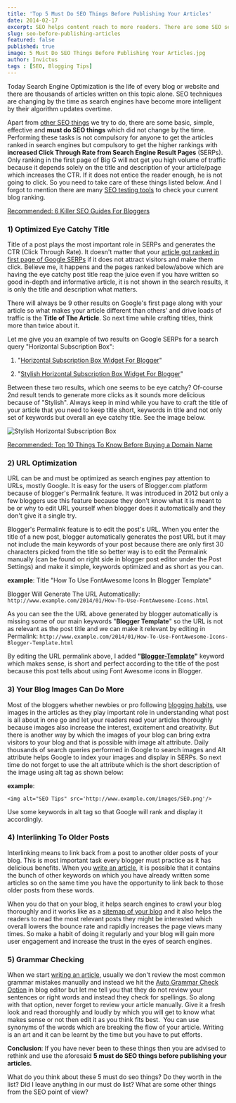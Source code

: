 ```yaml
---
title: 'Top 5 Must Do SEO Things Before Publishing Your Articles'
date: 2014-02-17
excerpt: SEO helps content reach to more readers. There are some SEO settings and guidances to follow before publishing your article.
slug: seo-before-publishing-articles
featured: false
published: true
image: 5 Must Do SEO Things Before Publishing Your Articles.jpg
author: Invictus
tags : [SEO, Blogging Tips]
---
```


Today Search Engine Optimization is the life of every blog or website and there are thousands of articles written on this topic alone. SEO techniques are changing by the time as search engines have become more intelligent by their algorithm updates overtime. 

Apart from [other SEO things](https://www.twistblogg.com/2014/03/blogger-search-preferences-settings-seo.html) we try to do, there are some basic, simple, effective and **must do SEO things** which did not change by the time. Performing these tasks is not compulsory for anyone to get the articles ranked in search engines but compulsory to get the higher rankings with **increased Click Through Rate from Search Engine Result Pages** (SERPs). Only ranking in the first page of Big G will not get you high volume of traffic because it depends solely on the title and description of your article/page which increases the CTR. If it does not entice the reader enough, he is not going to click. So you need to take care of these things listed below. And I forgot to mention there are many [SEO testing tools](https://www.twistblogg.com/2014/02/top-5-free-seo-testing-tools.html) to check your current blog ranking.  


[Recommended: 6 Killer SEO Guides For Bloggers](https://www.twistblogg.com/2015/10/killer-seo-guides-for-newbie-blogger.html)  
  

  

### 1) Optimized Eye Catchy Title

Title of a post plays the most important role in SERPs and generates the CTR (Click Through Rate). It doesn't matter that your [article got ranked in first page of Google SERPs](https://www.twistblogg.com/2015/10/killer-seo-guides-for-newbie-blogger.html) if it does not attract visitors and make them click. Believe me, it happens and the pages ranked below/above which are having the eye catchy post title reap the juice even if you have written so good in-depth and informative article, it is not shown in the search results, it is only the title and description what matters. 

There will always be 9 other results on Google's first page along with your article so what makes your article different than others' and drive loads of traffic is the **Title of The Article**. So next time while crafting titles, think more than twice about it.

  

Let me give you an example of two results on Google SERPs for a search query "Horizontal Subscription Box":

1) "[Horizontal Subscription Box Widget For Blogger](https://www.twistblogg.com/2018/08/stylish-email-subscription-box-widget-for-blogger.html)"

2) "[Stylish Horizontal Subscription Box Widget For Blogger](https://www.twistblogg.com/2014/04/horizontal-subscription-box-widget-for-blogger.html)"

  
Between these two results, which one seems to be eye catchy? Of-course 2nd result tends to generate more clicks as it sounds more delicious because of "Stylish". Always keep in mind while you have to craft the title of your article that you need to keep title short, keywords in title and not only set of keywords but overall an eye catchy title. See the image below.  
  

![Stylish Horizontal Subscription Box](https://2.bp.blogspot.com/-DAhzzx_MS6M/UwEcZIrFjvI/AAAAAAAAAYc/cvXhxtJ0vDY/s1600/Stylish+Horizontal+Subscription+Box.PNG)


[Recommended: Top 10 Things To Know Before Buying a Domain Name](https://www.twistblogg.com/2014/03/things-to-know-before-you-buy-domain.html)  
  

### 2) URL Optimization

URL can be and must be optimized as search engines pay attention to URLs, mostly Google. It is easy for the users of Blogger.com platform because of blogger's Permalink feature. It was introduced in 2012 but only a few bloggers use this feature because they don't know what it is meant to be or why to edit URL yourself when blogger does it automatically and they don't give it a single try. 

Blogger's Permalink feature is to edit the post's URL. When you enter the title of a new post, blogger automatically generates the post URL but it may not include the main keywords of your post because there are only first 30 characters picked from the title so better way is to edit the Permalink manually (can be found on right side in blogger post editor under the Post Settings) and make it simple, keywords optimized and as short as you can.


**example**: Title "How To Use FontAwesome Icons In Blogger Template"

  
Blogger Will Generate The URL Automatically: `http://www.example.com/2014/01/How-To-Use-FontAwesome-Icons.html`

  

As you can see the the URL above generated by blogger automatically is missing some of our main keywords "**Blogger Template**" so the URL is not as relevant as the post title and we can make it relevant by editing in Permalink: `http://www.example.com/2014/01/How-To-Use-FontAwesome-Icons-Blogger-Template.html`


By editing the URL permalink above, I added **"[Blogger-Template](https://www.twistblogg.com/2019/09/best-premium-blogger-templates.html)"** keyword which makes sense, is short and perfect according to the title of the post because this post tells about using Font Awesome icons in Blogger.  
  

### 3) Your Blog Images Can Do More

Most of the bloggers whether newbies or pro following [blogging habits](https://www.twistblogg.com/2014/04/8-blogging-habits-of-successful-bloggers.html), use images in the articles as they play important role in understanding what post is all about in one go and let your readers read your articles thoroughly because images also increase the interest, excitement and creativity. But there is another way by which the images of your blog can bring extra visitors to your blog and that is possible with image alt attribute. Daily thousands of search queries performed in Google to search images and Alt attribute helps Google to index your images and display in SERPs. So next time do not forget to use the alt attribute which is the short description of the image using alt tag as shown below:

**example**: 

`<img alt="SEO Tips" src='http://www.example.com/images/SEO.png'/>`


Use some keywords in alt tag so that Google will rank and display it accordingly.  
  


### 4) Interlinking To Older Posts

Interlinking means to link back from a post to another older posts of your blog. This is most important task every blogger must practice as it has delicious benefits. When you [write an article](https://www.twistblogg.com/2014/04/7-tips-to-improve-your-writing.html), it is possible that it contains the bunch of other keywords on which you have already written some articles so on the same time you have the opportunity to link back to those older posts from these words. 

When you do that on your blog, it helps search engines to crawl your blog thoroughly and it works like as a [sitemap of your blog](https://www.twistblogg.com/2015/06/add-html-sitemap-page-to-blogger.html) and it also helps the readers to read the most relevant posts they might be interested which overall lowers the bounce rate and rapidly increases the page views many times. So make a habit of doing it regularly and your blog will gain more user engagement and increase the trust in the eyes of search engines.  
  

### 5) Grammar Checking

When we start [writing an article](https://www.twistblogg.com/2014/04/7-tips-to-improve-your-writing.html), usually we don't review the most common grammar mistakes manually and instead we hit the [Auto Grammar Check Option](https://www.twistblogg.com/2014/03/Best-Tools-For-Bloggers-To-Correct-Grammatical-Mistakes.html) in blog editor but let me tell you that they do not review your sentences or right words and instead they check for spellings. So along with that option, never forget to review your article manually. Give it a fresh look and read thoroughly and loudly by which you will get to know what makes sense or not then edit it as you think fits best.  You can use synonyms of the words which are breaking the flow of your article. Writing is an art and it can be learnt by the time but you have to put efforts.

  
**Conclusion**: If you have never been to these things then you are advised to rethink and use the aforesaid **5 must do SEO things before publishing your articles**.

  
What do you think about these 5 must do seo things? Do they worth in the list? Did I leave anything in our must do list? What are some other things from the SEO point of view?